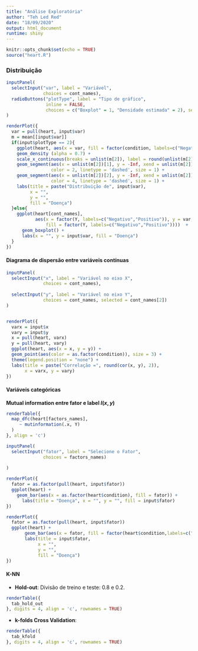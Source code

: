 ---
title: "Análise Exploratória"
author: "Teh Led Red"
date: "18/09/2020"
output: html_document
runtime: shiny
---

```{r setup, include=FALSE}
knitr::opts_chunk$set(echo = TRUE)
source("heart.R")
```

### Distribuição 
```{r, echo = FALSE}
inputPanel(
  selectInput("var", label = "Variável",
              choices = cont_names),
  radioButtons("plotType", label = "Tipo de gráfico",
               inline = FALSE, 
               choices = c("Boxplot" = 1, "Densidade estimada" = 2), selected = 1)
)

renderPlot({
  var = pull(heart, input$var)
  m = mean[[input$var]]
  if(input$plotType == 2){
    ggplot(heart, aes(x = var, fill = factor(condition, labels=c("Negativo","Positivo")))) +
    geom_density (alpha = 0.7) +
    scale_x_continuous(breaks = unlist(m[2]), label = round(unlist(m[2]), 2)) +
    geom_segment(aes(x = unlist(m[2])[1], y = -Inf, xend = unlist(m[2])[1], yend = Inf),
                 color = 2, linetype = 'dashed', size = 1) +
    geom_segment(aes(x = unlist(m[2])[2], y = -Inf, xend = unlist(m[2])[2], yend = Inf),
                 color = 4, linetype = 'dashed', size = 1) +
    labs(title = paste("Distribuição de", input$var),
         x = "",
         y = "",
         fill = "Doença")
  }else{
    ggplot(heart[cont_names], 
           aes(x = factor(Y, labels=c("Negativo","Positivo")), y = var, 
               fill = factor(Y, labels=c("Negativo","Positivo"))))  +
      geom_boxplot() +
      labs(x = "", y = input$var, fill = "Doença")
  }
})

```


#### Diagrama de dispersão entre variáveis contínuas


```{r, echo=FALSE}
inputPanel(
  selectInput("x", label = "Variável no eixo X",
              choices = cont_names),
  
  selectInput("y", label = "Variável no eixo Y",
              choices = cont_names, selected = cont_names[2])
)


renderPlot({
  varx = input$x
  vary = input$y
  x = pull(heart, varx)
  y = pull(heart, vary)
  ggplot(heart, aes(x = x, y = y)) +
  geom_point(aes(color = as.factor(condition)), size = 3) +
  theme(legend.position = "none") +
  labs(title = paste("Correlação =", round(cor(x, y), 2)),
       x = varx, y = vary) 
})
```

#### Variáveis categóricas

**Mutual information entre fator e label $I(x, y)$**

```{r, echo=FALSE}

renderTable({
  map_dfc(heart[factors_names],
     ~ mutinformation(.x, Y)
  )
}, align = 'c')
```

```{r, echo=FALSE}
inputPanel(
  selectInput("fator", label = "Selecione o Fator",
              choices = factors_names)
  
)

renderPlot({
  fator = as.factor(pull(heart, input$fator))
  ggplot(heart) +
    geom_bar(aes(x = as.factor(heart$condition), fill = fator)) +
      labs(title = "Doença", x = "", y = "", fill = input$fator)
})

renderPlot({
  fator = as.factor(pull(heart, input$fator))
  ggplot(heart) +
       geom_bar(aes(x = fator, fill = factor(heart$condition,labels=c("Negativo","Positivo")))) +
       labs(title = input$fator,
            x = "",
            y = "",
            fill = "Doença") 
})
```


#### K-NN

- **Hold-out**: Divisão de treino e teste: $0.8$ e $0.2$.

```{r, echo = FALSE}
renderTable({
  tab_hold_out
}, digits = 4, align = 'c', rownames = TRUE)
```

- **k-folds Cross Validation**:

```{r, echo = FALSE}
renderTable({
  tab_kfold
}, digits = 4, align = 'c', rownames = TRUE)

```

